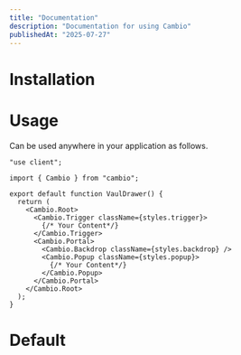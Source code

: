 ```yaml
---
title: "Documentation"
description: "Documentation for using Cambio"
publishedAt: "2025-07-27"
---
```


# Installation

<Tabs />

# Usage

Can be used anywhere in your application as follows.

```tsx lineNumbers title="app/page.tsx"
"use client";

import { Cambio } from "cambio";

export default function VaulDrawer() {
  return (
    <Cambio.Root>
      <Cambio.Trigger className={styles.trigger}>
        {/* Your Content*/}
      </Cambio.Trigger>
      <Cambio.Portal>
        <Cambio.Backdrop className={styles.backdrop} />
        <Cambio.Popup className={styles.popup}>
          {/* Your Content*/}
        </Cambio.Popup>
      </Cambio.Portal>
    </Cambio.Root>
  );
}
```

# Default

<center>
  <Basic />
</center>
